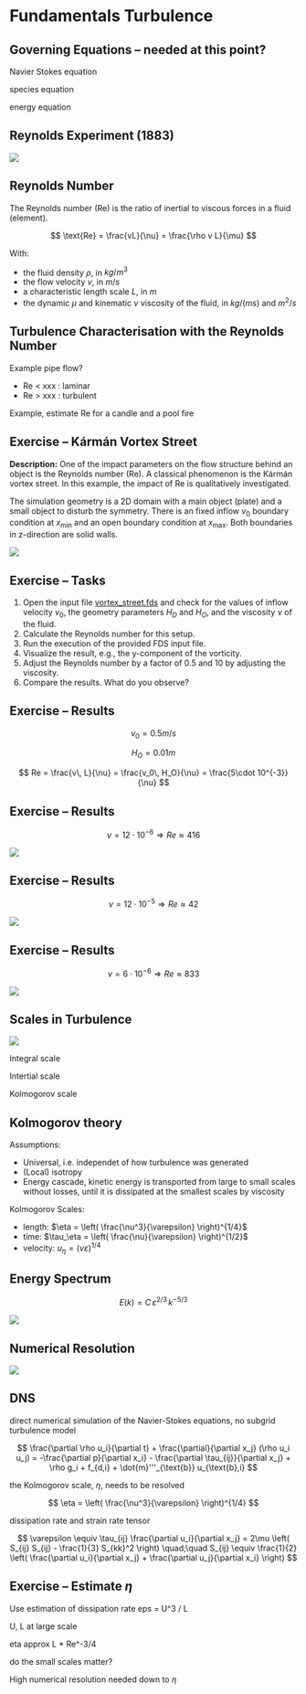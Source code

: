 # Fundamentals Turbulence

## Governing Equations -- needed at this point?

Navier Stokes equation

species equation

energy equation

## Reynolds Experiment (1883)

![](./figs/Flows_from_Reynolds_1883_paper.jpg)

## Reynolds Number

The Reynolds number (Re) is the ratio of inertial to viscous forces in a fluid (element). 

$$ \text{Re} = \frac{vL}{\nu} = \frac{\rho v L}{\mu} $$

With: 

- the fluid density $\rho$, in $kg/m^3$
- the flow velocity $v$, in $m/s$
- a characteristic length scale $L$, in $m$
- the dynamic $\mu$ and kinematic $\nu$ viscosity of the fluid, in $kg/(ms)$ and $m^2/s$

## Turbulence Characterisation with the Reynolds Number

Example pipe flow?

- Re < xxx : laminar
- Re > xxx : turbulent

Example, estimate Re for a candle and a pool fire 

## Exercise -- Kármán Vortex Street

**Description:** One of the impact parameters on the flow structure behind an object is the Reynolds number (Re). A classical phenomenon is the Kármán vortex street. In this example, the impact of Re is qualitatively investigated. 

The simulation geometry is a 2D domain with a main object (plate) and a small object to disturb the symmetry. There is an fixed inflow $v_0$ boundary condition at $x_{\text{min}}$ and an open boundary condition at $x_{\text{max}}$. Both boundaries in z-direction are solid walls.

![](./exercises/vortex_street/Geometry_Sketch.png)

## Exercise -- Tasks

1. Open the input file [vortex_street.fds](./exercises/vortex_street/vortex_street.fds) and check for the values of inflow velocity $v_0$, the geometry parameters $H_D$ and $H_O$, and the viscosity $\nu$ of the fluid.
1. Calculate the Reynolds number for this setup.
1. Run the execution of the provided FDS input file. 
1. Visualize the result, e.g., the y-component of the vorticity.
1. Adjust the Reynolds number by a factor of 0.5 and 10 by adjusting the viscosity.
1. Compare the results. What do you observe?


## Exercise -- Results

$$
v_0 = 0.5 m/s
$$

$$
H_O = 0.01 m
$$

$$
Re = \frac{v\, L}{\nu} = \frac{v_0\, H_O}{\nu} = \frac{5\cdot 10^{-3}}{\nu}
$$

## Exercise -- Results

$$\nu = 12\cdot 10^{-6} \Rightarrow Re \approx 416$$

![](./exercises/vortex_street/result_nu_12e-6.png){}

## Exercise -- Results

$$\nu = 12\cdot 10^{-5} \Rightarrow Re \approx 42$$

![](./exercises/vortex_street/result_nu_12e-5.png){}

## Exercise -- Results

$$\nu = 6\cdot 10^{-6} \Rightarrow Re \approx 833$$

![](./exercises/vortex_street/result_nu_6e-6.png){}


## Scales in Turbulence

![](./figs/Scales-Overview.png)

Integral scale 

Intertial scale

Kolmogorov scale

## Kolmogorov theory

Assumptions:

- Universal, i.e. independet of how turbulence was generated
- (Local) isotropy
- Energy cascade, kinetic energy is transported from large to small scales without losses, until it is dissipated at the smallest scales by viscosity

Kolmogorov Scales:

- length: $\eta = \left( \frac{\nu^3}{\varepsilon} \right)^{1/4}$
- time: $\tau_\eta = \left( \frac{\nu}{\varepsilon} \right)^{1/2}$
- velocity: $u_\eta = (\nu \varepsilon)^{1/4}$

## Energy Spectrum

$$E(k) = C \, \varepsilon^{2/3} \, k^{-5/3}$$

![](./figs/Energy-Spectrum.png)

## Numerical Resolution

![](./figs/Numerical-Resolution.png)

## DNS

direct numerical simulation of the Navier-Stokes equations, no subgrid turbulence model

$$ 
\frac{\partial \rho u_i}{\partial t} + \frac{\partial}{\partial x_j} (\rho u_i u_j) 
= -\frac{\partial p}{\partial x_i} - \frac{\partial \tau_{ij}}{\partial x_j} 
+ \rho g_i + f_{d,i} + \dot{m}'''_{\text{b}} u_{\text{b},i}
$$

the Kolmogorov scale, $\eta$, needs to be resolved

$$
\eta = \left( \frac{\nu^3}{\varepsilon} \right)^{1/4}
$$

dissipation rate and strain rate tensor

$$
\varepsilon \equiv \tau_{ij} \frac{\partial u_i}{\partial x_j}
= 2\mu \left( S_{ij} S_{ij} - \frac{1}{3} S_{kk}^2 \right)
\quad;\quad
S_{ij} \equiv \frac{1}{2} \left( \frac{\partial u_i}{\partial x_j} + \frac{\partial u_j}{\partial x_i} \right)
$$


## Exercise -- Estimate $\eta$

Use estimation of dissipation rate eps = U^3 / L

U, L at large scale

eta approx L * Re^-3/4

do the small scales matter?

High numerical resolution needed down to $\eta$